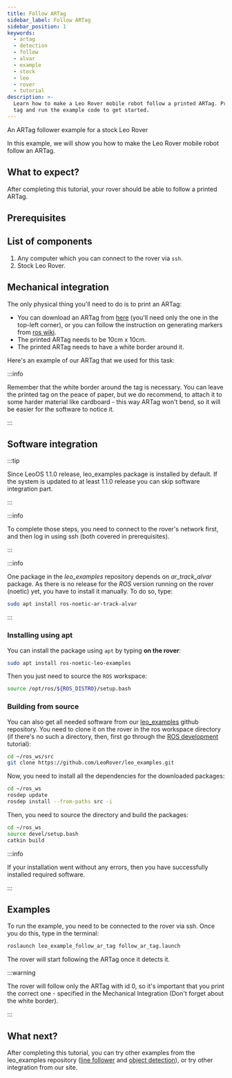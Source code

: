 ```yaml
---
title: Follow ARTag
sidebar_label: Follow ARTag
sidebar_position: 1
keywords:
  - artag
  - detection
  - follow
  - alvar
  - example
  - stock
  - leo
  - rover
  - tutorial
description: >-
  Learn how to make a Leo Rover mobile robot follow a printed ARTag. Print the
  tag and run the example code to get started.
---
```



An ARTag follower example for a stock Leo Rover

In this example, we will show you how to make the Leo Rover mobile robot follow
an ARTag.

## What to expect?

After completing this tutorial, your rover should be able to follow a printed
ARTag.

<div className="video-container">
  <LiteYouTubeEmbed
    id="eHNY-6xmyz8"
    params="autoplay=0&autohide=1&showinfo=0&rel=0"
    poster="hqdefault"
    title="Leo Rover Unboxing and Getting Started"
    webp
  />
</div>

## Prerequisites

<LinkButton docId="leo-rover/guides/connect-to-rover-ap" />
<LinkButton docId="leo-rover/guides/ssh" />
<LinkButton docId="leo-rover/advanced-guides/ros-development" />

## List of components

1. Any computer which you can connect to the rover via `ssh`.
2. Stock Leo Rover.

## Mechanical integration

The only physical thing you'll need to do is to print an ARTag:

- You can download an ARTag from
  [here](http://wiki.ros.org/ar_track_alvar?action=AttachFile&do=get&target=markers0to8.png)
  (you'll need only the one in the top-left corner), or you can follow the
  instruction on generating markers from
  [ros wiki](http://wiki.ros.org/ar_track_alvar#ar_track_alvar.2Fpost-fuerte.Generating_AR_tags).
- The printed ARTag needs to be 10cm x 10cm.
- The printed ARTag needs to have a white border around it.

Here's an example of our ARTag that we used for this task:

<ImageZoom
  src="/img/robots/leo/integrations/follow-artag/follow-artag-1.webp"
  alt="leo rover alvar artag"
  width="1500"
  height="1410"
/>

:::info

Remember that the white border around the tag is necessary. You can leave the
printed tag on the peace of paper, but we do recommend, to attach it to some
harder material like cardboard - this way ARTag won't bend, so it will be easier
for the software to notice it.

:::

## Software integration

:::tip

Since LeoOS 1.1.0 release, leo_examples package is installed by default. If the
system is updated to at least 1.1.0 release you can skip software integration
part.

:::

:::info

To complete those steps, you need to connect to the rover's network first, and
then log in using ssh (both covered in prerequisites).

:::

:::info

One package in the _leo_examples_ repository depends on _ar_track_alvar_
package. As there is no release for the _ROS_ version running on the rover
(noetic) yet, you have to install it manually. To do so, type:

```bash
sudo apt install ros-noetic-ar-track-alvar
```

:::

### Installing using apt

You can install the package using `apt` by typing **on the rover**:

```bash
sudo apt install ros-noetic-leo-examples
```

Then you just need to source the `ROS` workspace:

```bash
source /opt/ros/${ROS_DISTRO}/setup.bash
```

### Building from source

You can also get all needed software from our
[leo_examples](https://github.com/LeoRover/leo_examples) github repository. You
need to clone it on the rover in the ros workspace directory (if there's no such
a directory, then, first go through the
[ROS development](/leo-rover/advanced-guides/ros-development) tutorial):

```bash
cd ~/ros_ws/src
git clone https://github.com/LeoRover/leo_examples.git
```

Now, you need to install all the dependencies for the downloaded packages:

```bash
cd ~/ros_ws
rosdep update
rosdep install --from-paths src -i
```

Then, you need to source the directory and build the packages:

```bash
cd ~/ros_ws
source devel/setup.bash
catkin build
```

:::info

If your installation went without any errors, then you have successfully
installed required software.

:::

## Examples

To run the example, you need to be connected to the rover via ssh. Once you do
this, type in the terminal:

```bash
roslaunch leo_example_follow_ar_tag follow_ar_tag.launch
```

The rover will start following the ARTag once it detects it.

:::warning

The rover will follow only the ARTag with id 0, so it's important that you print
the correct one - specified in the Mechanical Integration (Don't forget about
the white border).

:::

## What next?

After completing this tutorial, you can try other examples from the leo_examples
repository ([line follower](line-follower) and
[object detection](object-detection)), or try other integration from our site.
